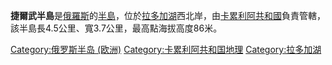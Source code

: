 {{coord|display=title|61|18|23|N|30|10|59|E|type:landmark_region:RU}}
'''捷爾武半島'''是[[俄羅斯|俄羅斯]]的[[半島|半島]]，位於[[拉多加湖|拉多加湖]]西北岸，由[[卡累利阿共和國|卡累利阿共和國]]負責管轄，該半島長4.5公里、寬3.7公里，最高點海拔高度86米。

{{Russia-geo-stub}}
[[Category:俄罗斯半岛_(欧洲)|Category:俄罗斯半岛 (欧洲)]]
[[Category:卡累利阿共和国地理|Category:卡累利阿共和国地理]]
[[Category:拉多加湖|Category:拉多加湖]]
